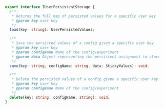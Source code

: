 ```typescript
export interface IUserPersistentStorage {
  /**
   * Returns the full map of persisted values for a specific user key
   * @param key user key
   */
  load(key: string): UserPersistedValues;

  /**
   * Save the persisted values of a config given a specific user key
   * @param key user key
   * @param configName Name of the config/experiment
   * @param data Object representing the persistent assignment to store for the given user-config
   */
  save(key: string, configName: string, data: StickyValues): void;

  /**
   * Delete the persisted values of a config given a specific user key
   * @param key user key
   * @param configName Name of the config/experiment
   */
  delete(key: string, configName: string): void;
}
```



